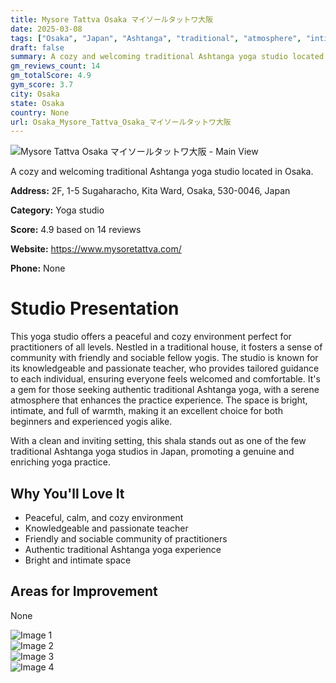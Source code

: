 ```yaml
---
title: Mysore Tattva Osaka マイソールタットワ大阪
date: 2025-03-08
tags: ["Osaka", "Japan", "Ashtanga", "traditional", "atmosphere", "intimacy", "Osaka"]  
draft: false
summary: A cozy and welcoming traditional Ashtanga yoga studio located in Osaka.
gm_reviews_count: 14
gm_totalScore: 4.9
gym_score: 3.7
city: Osaka
state: Osaka
country: None
url: Osaka_Mysore_Tattva_Osaka_マイソールタットワ大阪
---
```


<div className="aspect-[16/9] relative my-8">
  <img 
    src="https://lh5.googleusercontent.com/p/AF1QipNg-u63zlboQdY_otlIww-BrFl5EVy0FbHkRPkX=w1920-h1080-k-no"
    alt="Mysore Tattva Osaka マイソールタットワ大阪 - Main View"
    className="object-cover absolute inset-0 w-full h-full rounded-lg"
  />
</div>

A cozy and welcoming traditional Ashtanga yoga studio located in Osaka.

**Address:** 2F, 1-5 Sugaharacho, Kita Ward, Osaka, 530-0046, Japan

**Category:** Yoga studio

**Score:** 4.9 based on 14 reviews

**Website:** https://www.mysoretattva.com/

**Phone:** None

# Studio Presentation

This yoga studio offers a peaceful and cozy environment perfect for practitioners of all levels. Nestled in a traditional house, it fosters a sense of community with friendly and sociable fellow yogis. The studio is known for its knowledgeable and passionate teacher, who provides tailored guidance to each individual, ensuring everyone feels welcomed and comfortable. It's a gem for those seeking authentic traditional Ashtanga yoga, with a serene atmosphere that enhances the practice experience. The space is bright, intimate, and full of warmth, making it an excellent choice for both beginners and experienced yogis alike.

With a clean and inviting setting, this shala stands out as one of the few traditional Ashtanga yoga studios in Japan, promoting a genuine and enriching yoga practice.

## Why You'll Love It

- Peaceful, calm, and cozy environment
- Knowledgeable and passionate teacher
- Friendly and sociable community of practitioners
- Authentic traditional Ashtanga yoga experience
- Bright and intimate space

## Areas for Improvement

None

<div className="grid grid-cols-1 xl:grid-cols-2 gap-4 my-8">
<div className="aspect-[4/3] relative"><img src="https://lh3.googleusercontent.com/p/AF1QipOxiwuT7wnz0wR9Ln2Yx-yVMUiS54xqVxf4cPEf=w1920-h1080-k-no" alt="Image 1" className="object-cover absolute inset-0 w-full h-full rounded-lg" /></div>
<div className="aspect-[4/3] relative"><img src="https://lh5.googleusercontent.com/p/AF1QipPC9FzGZv7BaUyc3d1F-S3ktYUf0_kV-vcV7Y7z=w1920-h1080-k-no" alt="Image 2" className="object-cover absolute inset-0 w-full h-full rounded-lg" /></div>
<div className="aspect-[4/3] relative"><img src="https://lh5.googleusercontent.com/p/AF1QipNesSyWeN7-yuKjKMCLS7_2ouBwvbH4EwxOPpyr=w1920-h1080-k-no" alt="Image 3" className="object-cover absolute inset-0 w-full h-full rounded-lg" /></div>
<div className="aspect-[4/3] relative"><img src="https://lh5.googleusercontent.com/p/AF1QipPo_gvyU127S9x9Jp5JDCkrPzq8P7Z0TkBHM_Pf=w1920-h1080-k-no" alt="Image 4" className="object-cover absolute inset-0 w-full h-full rounded-lg" /></div>
</div>